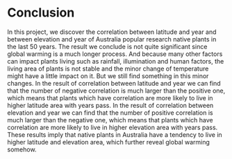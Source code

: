 # Conclusion

In this project, we discover the correlation between latitude and year and between elevation and year of Australia popular research native plants in the last 50 years. The result we conclude is not quite significant since global warming is a much longer process. And because many other factors can impact plants living such as rainfall, illumination and human factors, the living area of plants is not stable and the minor change of temperature might have a little impact on it. But we still find something in this minor changes. In the result of correlation between latitude and year we can find that the number of negative correlation is much larger than the positive one, which means that plants which have correlation are more likely to live in higher latitude area with years pass. In the result of correlation between elevation and year we can find that the number of positive correlation is much larger than the negative one, which means that plants which have correlation are more likely to live in higher elevation area with years pass. These results imply that native plants in Australia have a tendency to live in higher latitude and elevation area, which further reveal global warming somehow. 